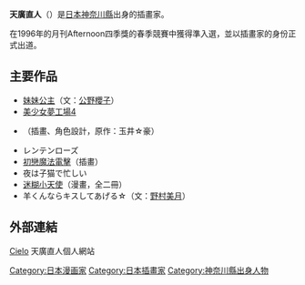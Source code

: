 {{Japanese|japanese=天広 直人|kana=てんひろ なおと|romaji=Tenhiro Naoto}}
'''天廣直人'''（{{bd||12月8日|||Tenhiro, Naoto}}）是[[日本|日本]][[神奈川縣|神奈川縣]]出身的插畫家。

在1996年的月刊Afternoon四季獎的春季競賽中獲得準入選，並以插畫家的身份正式出道。

==主要作品==
*[[妹妹公主|妹妹公主]]（文：[[公野櫻子|公野櫻子]]）
*[[美少女夢工場#美少女夢工場4|美少女夢工場4]]
*{{tsl|ja|World's end||World's end}}（插畫、角色設計，原作：玉井☆豪）
*レンテンローズ
*[[初戀魔法電擊|初戀魔法電擊]]（插畫）
*夜は子猫で忙しい
*[[迷糊小天使|迷糊小天使]]（漫畫，全二冊）
*羊くんならキスしてあげる☆（文：[[野村美月|野村美月]]）

==外部連結==
[https://web.archive.org/web/20131029200818/http://tenhiro.jp.net/ Cielo] 天廣直人個人網站

{{Japan-artist-stub}}
{{DEFAULTSORT:Tenhiro, Naoto}}
[[Category:日本漫画家|Category:日本漫画家]]
[[Category:日本插畫家|Category:日本插畫家]]
[[Category:神奈川縣出身人物|Category:神奈川縣出身人物]]